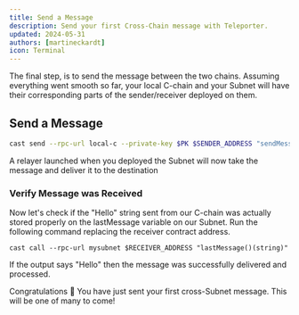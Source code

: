 ```yaml
---
title: Send a Message
description: Send your first Cross-Chain message with Teleporter.
updated: 2024-05-31
authors: [martineckardt]
icon: Terminal
---
```

The final step, is to send the message between the two chains. Assuming everything went smooth so far, your local C-chain and your Subnet will have their corresponding parts of the sender/receiver deployed on them.

## Send a Message

```bash
cast send --rpc-url local-c --private-key $PK $SENDER_ADDRESS "sendMessage(address,string)" $RECEIVER_ADDRESS "Hello"
```

A relayer launched when you deployed the Subnet will now take the message and deliver it to the destination

### Verify Message was Received

Now let's check if the "Hello" string sent from our C-chain was actually stored properly on the lastMessage variable on our Subnet. Run the following command replacing the receiver contract address.
```
cast call --rpc-url mysubnet $RECEIVER_ADDRESS "lastMessage()(string)"
```

If the output says "Hello" then the message was successfully delivered and processed.

Congratulations 🎉 You have just sent your first cross-Subnet message. This will be one of many to come!